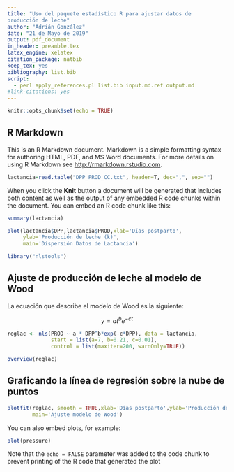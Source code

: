 ```yaml
---
title: "Uso del paquete estadístico R para ajustar datos de 
producción de leche"
author: "Adrián González"
date: "21 de Mayo de 2019"
output: pdf_document
in_header: preamble.tex
latex_engine: xelatex
citation_package: natbib
keep_tex: yes
bibliography: list.bib
script:
  - perl apply_references.pl list.bib input.md.ref output.md
#link-citations: yes
---
```


```r
knitr::opts_chunk$set(echo = TRUE)
```


## R Markdown

This is an R Markdown document. Markdown is a simple formatting syntax for authoring HTML, PDF, and MS Word documents. For more details on using R Markdown see <http://rmarkdown.rstudio.com>.


```r
lactancia=read.table("DPP_PROD_CC.txt", header=T, dec=",", sep="")
```

When you click the **Knit** button a document will be generated that includes both content as well as the output of any embedded R code chunks within the document. You can embed an R code chunk like this:

```r
summary(lactancia)
```



```r
plot(lactancia$DPP,lactancia$PROD,xlab='Días postparto',
     ylab='Producción de leche (k)', 
     main='Dispersión Datos de Lactancia')
```


```r
library("nlstools")
```

## Ajuste de producción de leche al modelo de Wood

La ecuación que describe el modelo de Wood \cite{Wood1967} es la siguiente:

$$y=at^{b}e^{-ct}$$ 



```r
reglac <- nls(PROD ~ a * DPP^b*exp(-c*DPP), data = lactancia, 
              start = list(a=7, b=0.21, c=0.01), 
              control = list(maxiter=200, warnOnly=TRUE))
```



```r
overview(reglac)
```


## Graficando la línea de regresión sobre la nube de puntos

```r
plotfit(reglac, smooth = TRUE,xlab='Días postparto',ylab='Producción de leche (k)',
        main='Ajuste modelo de Wood')

```


You can also embed plots, for example:

```r
plot(pressure)
```

Note that the `echo = FALSE` parameter was added to the code chunk to prevent printing of the R code that generated the plot

